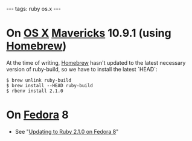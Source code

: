 ---
tags: ruby os.x
---
= On [[OS X]] [[Mavericks]] 10.9.1 (using [[Homebrew]]) =

At the time of writing, [[Homebrew]] hasn't updated to the latest necessary version of ruby-build, so we have to install the latest `HEAD`:

<pre lang="shell">$ brew unlink ruby-build
$ brew install --HEAD ruby-build
$ rbenv install 2.1.0</pre>

= On [[Fedora]] 8 =

* See "[[Updating to Ruby 2.1.0 on Fedora 8]]"
